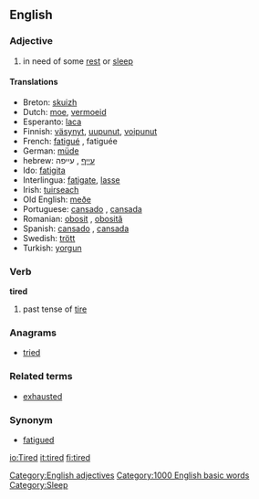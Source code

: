 ==English==

=== Adjective ===
{{en-adj-more-most}}

# in need of some [[rest]] or [[sleep]]

==== Translations ====
*Breton: [[skuizh]]
*Dutch: [[moe]], [[vermoeid]]
*Esperanto: [[laca]]
*Finnish: [[väsynyt]], [[uupunut]], [[voipunut]]
*French: [[fatigué]] {{m}}, fatiguée {{f}}
*German: [[müde]]
*hebrew: [[עייף]] {{m}}, עייפה {{f}}
*Ido: [[fatigita]]
*Interlingua: [[fatigate]], [[lasse]]
*Irish: [[tuirseach]]
*Old English: [[meðe]]
*Portuguese: [[cansado]] {{m}}, [[cansada]] {{f}}
*Romanian: [[obosit]] {{m}}, [[obosită]] {{f}}
*Spanish: [[cansado]] {{m}}, [[cansada]] {{f}}
*Swedish: [[trött]]
*Turkish: [[yorgun]]

===Verb===
'''tired'''

# past tense of [[tire]]

===Anagrams===
*[[tried]]

===Related terms===
*[[exhausted]]

===Synonym===
*[[fatigued]]



[[Category:English adjectives]]
[[Category:1000 English basic words]]
[[Category:Sleep]]

[[io:Tired]]
[[it:tired]]
[[fi:tired]]
